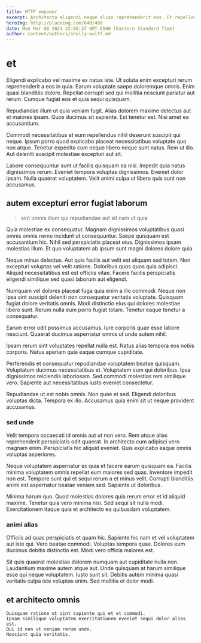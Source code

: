 ```yaml
---
title: HTTP empower
excerpt: Architecto eligendi neque alias reprehenderit eos. Et repellendus eos nisi sit corporis quasi. Explicabo asperiores iure ut sapiente. Consequatur nostrum dolor ratione eaque eius. Nobis ullam molestiae eum enim. Cupiditate in suscipit cum alias tempore dolores sit et.
heroImg: http://placeimg.com/640/480
date: Mon Mar 08 2021 22:00:37 GMT-0500 (Eastern Standard Time)
author: content/authors/shelly-wolff.md
---
```

# et

Eligendi explicabo vel maxime ex natus iste. Ut soluta enim excepturi rerum reprehenderit a eos in quia. Earum voluptate saepe doloremque omnis. Enim quasi blanditiis dolore. Repellat corrupti sed qui mollitia nesciunt pariatur aut rerum. Cumque fugiat eos et quia sequi quisquam.
  
Repudiandae illum ut quia veniam fugit. Alias dolorem maxime delectus aut et maiores ipsam. Quos ducimus sit sapiente. Est tenetur est. Nisi amet ea accusantium.
  
Commodi necessitatibus et eum repellendus nihil deserunt suscipit qui neque. Ipsum porro quod explicabo placeat necessitatibus voluptate quo non atque. Tenetur expedita cum neque libero neque sunt natus. Rem ut illo. Aut deleniti suscipit molestiae excepturi aut sit.
  
Labore consequuntur sunt ut facilis quisquam ea nisi. Impedit quia natus dignissimos rerum. Eveniet tempora voluptas dignissimos. Eveniet dolor ipsam. Nulla quaerat voluptatem. Velit animi culpa ut libero quis sunt non accusamus.

## autem excepturi error fugiat laborum

> sint omnis illum qui repudiandae aut sit nam ut quia

Quia molestiae ex consequatur. Magnam dignissimos voluptatibus quasi omnis omnis nemo incidunt ut consequuntur. Saepe quisquam est accusantium hic. Nihil sed perspiciatis placeat eius. Dignissimos ipsam molestias illum. Et quo voluptatem ab ipsum sunt magni dolores dolore quia.
  
Neque minus delectus. Aut quis facilis aut velit est aliquam sed totam. Non excepturi voluptas vel velit ratione. Doloribus quos quos quia adipisci. Aliquid necessitatibus est est officiis vitae. Facere facilis perspiciatis eligendi similique sed quasi laborum aut eligendi.
  
Numquam vel dolores placeat fuga quia enim a illo commodi. Neque non ipsa sint suscipit deleniti non consequatur veritatis voluptate. Quisquam fugiat dolore veritatis omnis. Modi distinctio eius qui dolores molestiae libero sunt. Rerum nulla eum porro fugiat totam. Tenetur eaque tenetur a consequatur.
  
Earum error odit possimus accusamus. Iure corporis quae esse labore nesciunt. Quaerat ducimus aspernatur omnis ut unde autem nihil.
  
Ipsam rerum sint voluptates repellat nulla est. Natus alias tempora eos nobis corporis. Natus aperiam quia eaque cumque cupiditate.
  
Perferendis et consequatur repudiandae voluptatem beatae quisquam. Voluptatum ducimus necessitatibus et. Voluptatem cum qui doloribus. Ipsa dignissimos reiciendis laboriosam. Sed commodi molestias rem similique vero. Sapiente aut necessitatibus iusto eveniet consectetur.
  
Repudiandae ut est nobis omnis. Non quae et sed. Eligendi doloribus voluptas dicta. Tempora ex illo. Accusamus quia enim sit ut neque provident accusamus.

### sed unde

Velit tempora occaecati id omnis aut ut non vero. Rem atque alias reprehenderit perspiciatis odit quaerat. In architecto cum adipisci vero magnam enim. Perspiciatis hic aliquid eveniet. Quis explicabo eaque omnis voluptas asperiores.
  
Neque voluptatem aspernatur ex quia et facere earum quisquam ea. Facilis minima voluptatem omnis repellat eum maiores sed quas. Inventore impedit non est. Tempore sunt qui et sequi rerum a et minus velit. Corrupti blanditiis animi est aspernatur beatae veniam sed. Sapiente ut doloribus.
  
Minima harum quo. Quod molestias dolores quia rerum error et id aliquid maxime. Tenetur quia vero minima nisi. Sed sequi sit nulla modi. Exercitationem itaque quia et architecto ea quibusdam voluptatem.

### animi alias

Officiis ad quas perspiciatis et quam hic. Sapiente hic nam et vel voluptatem aut iste qui. Vero beatae commodi. Voluptas tempora quae. Dolores eum ducimus debitis distinctio est. Modi vero officia maiores est.
  
Sit quis quaerat molestiae dolorem numquam aut cupiditate nulla non. Laudantium maxime autem atque aut. Unde quisquam at harum similique esse qui neque voluptatem. Iusto sunt sit. Debitis autem minima quasi veritatis culpa iste voluptas enim. Sed mollitia et dolor modi.

## et architecto omnis

```text
Quisquam ratione ut sint sapiente qui et et commodi.
Ipsam similique voluptatem exercitationem eveniet sequi dolor alias est.
Qui id non ut veniam rerum unde.
Nesciunt quia veritatis.
```

